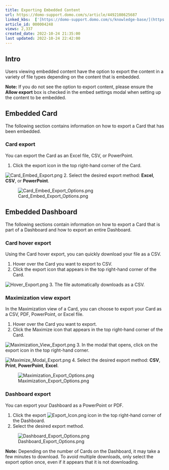 ```yaml
---
title: Exporting Embedded Content
url: https://domo-support.domo.com/s/article/4492108625687
linked_kbs:  ['[https://domo-support.domo.com/s/knowledge-base/](https://domo-support.domo.com/s/knowledge-base/)', '[https://domo-support.domo.com/s/](https://domo-support.domo.com/s/)', '[https://domo-support.domo.com/s/topic/0TO5w000000ZamqGAC](https://domo-support.domo.com/s/topic/0TO5w000000ZamqGAC)', '[https://domo-support.domo.com/s/topic/0TO5w000000ZanbGAC](https://domo-support.domo.com/s/topic/0TO5w000000ZanbGAC)', '[https://domo-support.domo.com/s/article/4492108625687](https://domo-support.domo.com/s/article/4492108625687)', '[https://domo-support.domo.com/s/topic/0TO5w000000ZanbGAC/domo-everywhere](https://domo-support.domo.com/s/topic/0TO5w000000ZanbGAC/domo-everywhere)', '[https://domo-support.domo.com/s/article/360043429933](https://domo-support.domo.com/s/article/360043429933)', '[https://domo-support.domo.com/s/article/360043429953](https://domo-support.domo.com/s/article/360043429953)', '[https://domo-support.domo.com/s/article/360042925494](https://domo-support.domo.com/s/article/360042925494)', '[https://domo-support.domo.com/s/article/360043429913](https://domo-support.domo.com/s/article/360043429913)', '[https://domo-support.domo.com/s/article/4408174643607](https://domo-support.domo.com/s/article/4408174643607)', '[https://domo-support.domo.com/s/login/](https://domo-support.domo.com/s/login/)']
article_id: 000004248
views: 2,337
created_date: 2022-10-24 21:35:00
last updated: 2022-10-24 22:42:00
---
```




Intro
-----


Users viewing embedded content have the option to export the content in a variety of file types depending on the content that is embedded.







**Note:** If you do not see the option to export content, please ensure the **Allow export** box is checked in the embed settings modal when setting up the content to be embedded.



Embedded Card
-------------


The following section contains information on how to export a Card that has been embedded.


### Card export


You can export the Card as an Excel file, CSV, or PowerPoint.


1. Click the export icon in the top right-hand corner of the Card.  
  
![Card_Embed_Export.png](Card_Embed_Export.png)
2. Select the desired export method: **Excel**, **CSV**, or **PowerPoint**.  
  
![Card_Embed_Export_Options.png](Card_Embed_Export_Options.png)


Embedded Dashboard
------------------


The following sections contain information on how to export a Card that is part of a Dashboard and how to export an entire Dashboard.


### Card hover export


Using the Card hover export, you can quickly download your file as a CSV.


1. Hover over the Card you want to export to CSV.
2. Click the export icon that appears in the top right-hand corner of the Card.  
  
![Hover_Export.png](Hover_Export.png)
3. The file automatically downloads as a CSV.


### Maximization view export


In the Maximization view of a Card, you can choose to export your Card as a CSV, PDF, PowerPoint, or Excel file.


1. Hover over the Card you want to export.
2. Click the Maximize icon that appears in the top right-hand corner of the Card.  
  
![Maximization_View_Export.png](Maximization_View_Export.png)
3. In the modal that opens, click on the export icon in the top right-hand corner.  
  
![Maximize_Modal_Export.png](Maximize_Modal_Export.png)
4. Select the desired export method: **CSV**, **Print**, **PowerPoint**, **Excel**.  
  
![Maximization_Export_Options.png](Maximization_Export_Options.png)


### Dashboard export


You can export your Dashboard as a PowerPoint or PDF.


1. Click the export ![Export_Icon.png](Export_Icon.png) icon in the top right-hand corner of the Dashboard.
2. Select the desired export method.  
  
![Dashboard_Export_Options.png](Dashboard_Export_Options.png)  





**Note:** Depending on the number of Cards on the Dashboard, it may take a few minutes to download. To avoid multiple downloads, only select the export option once, even if it appears that it is not downloading.
